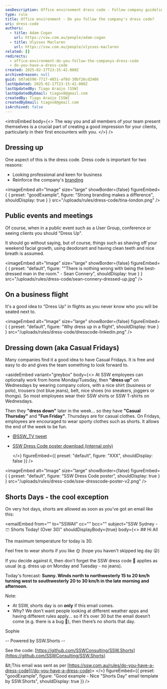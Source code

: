 ```yaml
---
seoDescription: Office environment dress code - Follow company guidelines to present a professional image, reinforce branding, and create a good impression for clients.
type: rule
title: Office environment - Do you follow the company's dress code?
uri: dress-code
authors:
  - title: Adam Cogan
    url: https://ssw.com.au/people/adam-cogan
  - title: Ulysses Maclaren
    url: https://ssw.com.au/people/ulysses-maclaren
related: []
redirects:
  - office-environment-do-you-follow-the-companys-dress-code
  - do-you-have-a-dress-code
created: 2025-02-17T23:15:42.000Z
archivedreason: null
guid: b07a6598-7717-4851-af8d-30bf26cd2486
lastUpdated: 2025-02-17T23:15:42.000Z
lastUpdatedBy: Tiago Araújo [SSW]
lastUpdatedByEmail: tiagov8@gmail.com
createdBy: Tiago Araújo [SSW]
createdByEmail: tiagov8@gmail.com
isArchived: false
---
```


<introEmbed
  body={<>
The way you and all members of your team present themselves is a crucial part of creating a good impression for your clients, particularly in their first encounters with you.
  </>}
/>
## Dressing up

One aspect of this is the dress code. Dress code is important for two reasons:

* Looking professional and keen for business
* Reinforce the company's [branding](/rules-to-better-branding)

<imageEmbed
  alt="Image"
  size="large"
  showBorder={false}
  figureEmbed={ {
    preset: "goodExample",
    figure: "Strong branding makes a difference",
    shouldDisplay: true
  } }
  src="/uploads/rules/dress-code/tina-london.png"
/>


## Public events and meetings

Of course, when in a public event such as a User Group, conference or seeing clients you should "Dress Up".

It should go without saying, but of course, things such as shaving off your weekend facial growth, using deodorant and having clean teeth and nice breath is assumed.


<imageEmbed
  alt="Image"
  size="large"
  showBorder={false}
  figureEmbed={ {
    preset: "default",
    figure: "\"There is nothing wrong with being the best-dressed man in the room.\" - Sean Connery",
    shouldDisplay: true
  } }
  src="/uploads/rules/dress-code/sean-connery-dressed-up.jpg"
/>


## On a business flight

It's a good idea to "Dress Up" in flights as you never know who you will be seated next to.


<imageEmbed
  alt="Image"
  size="large"
  showBorder={false}
  figureEmbed={ {
    preset: "default",
    figure: "Why dress up in a flight",
    shouldDisplay: true
  } }
  src="/uploads/rules/dress-code/dresscode-linkedin.png"
/>


## Dressing down (aka Casual Fridays)

Many companies find it a good idea to have Casual Fridays. It is free and easy to do and gives the team something to look forward to.


<asideEmbed
  variant="greybox"
  body={<>
    At SSW employees can optionally work from home Monday/Tuesday, then **"dress up"** on Wednesdays by wearing company colors, with a nice shirt (business or polo), trousers (not blue jeans), belt, nice shoes (no sneakers, joggers or thongs). So most employees wear their SSW shirts or SSW T-shirts on Wednesdays.

Then they **"dress down"** later in the week... so they have **"Casual Thursday"** and **"Fun Friday"**. Thursdays are for casual clothes. On Fridays, employees are encouraged to wear sporty clothes such as shorts. It allows the end of the week to be fun.

* [@SSW_TV tweet](https://twitter.com/SSW_TV/status/1103567355836153862?ref_src=twsrc%5Etfw)
* [SSW Dress Code poster download (internal only)](https://sswcom.sharepoint.com/:b:/s/SSWDESIGN/EfVEIVvnUK5EoEE22SnqtskBlSE3nryQTkLDTjsfGrTV-Q?e=xilv3b)

  </>}
  figureEmbed={{
    preset: "default",
    figure: "XXX",
    shouldDisplay: false
  }}
/>



<imageEmbed
  alt="Image"
  size="large"
  showBorder={false}
  figureEmbed={ {
    preset: "default",
    figure: "SSW Dress Code poster",
    shouldDisplay: true
  } }
  src="/uploads/rules/dress-code/ssw-dresscode-poster-v2.png"
/>


## Shorts Days - the cool exception

On very hot days, shorts are allowed as soon as you've got an email like this:

<emailEmbed
  from=""
  to="SSWAll"
  cc=""
  bcc=""
  subject="SSW Sydney - 🩳 Shorts Today! (Over 30)"
  shouldDisplayBody={true}
  body={<>
    ## Hi All

The maximum temperature for today is 30.

Feel free to wear shorts if you like 🌞 (hope you haven't skipped leg day 😜)

If you decide against it, then don't forget the SSW dress code 👔 applies as usual (e.g. dress up on Monday and Tuesday - no jeans).

Today's forecast: **Sunny. Winds north to northwesterly 15 to 20 km/h turning west to southwesterly 20 to 30 km/h in the late morning and afternoon.**

Note:

* At SSW, shorts day is on **only** if this email comes.
* Why? We don’t want people looking at different weather apps and having different rules apply... so if it’s over 30 but the email doesn’t come (e.g. there is a bug 🐞), then there’s no shorts that day.

Sophie

-- Powered by SSW.Shorts --

See the code: [https://github.com/SSWConsulting/SSW.Shorts](https://github.com/SSWConsulting/SSW.Shorts)

\&lt;This email was sent as per [https://ssw.com.au/rules/do-you-have-a-dress-code](/do-you-have-a-dress-code)&gt;
  </>}
  figureEmbed={{
    preset: "goodExample",
    figure: "Good example - Nice \"Shorts Day\" email template by SSW.Shorts",
    shouldDisplay: true
  }}
/>
